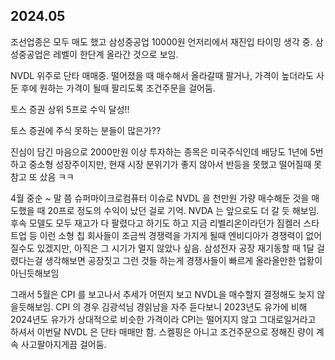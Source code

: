 ## 2024.05

조선업종은 모두 매도 했고 삼성중공업 10000원 언저리에서 재진입 타이밍 생각 중. 삼성중공업은 레벨이 한단계 올라간 것으로 보임.<br/>

NVDL 위주로 단타 매매중. 떨어졌을 때 매수해서 올라갈때 팔거나, 가격이 높더라도 사둔 후에 원하는 가격이 될때 팔리도록 조건주문을 걸어둠.<br/>

토스 증권 상위 5프로 수익 달성!! <br/>

토스 증권에 주식 못하는 분들이 많은가?? <br/>

진심이 담긴 마음으로 2000만원 이상 투자하는 종목은 미국주식인데 배당도 1년에 5번하고 중소형 성장주이지만, 현재 시장 분위기가 좋지 않아서 반등을 못했고 떨어질때 못참고 또 샀음 ㅋㅋ<br/>



4월 중순 \~ 말 쯤 슈퍼마이크로컴퓨터 이슈로 NVDL 을 천만원 가량 매수해둔 것을 매도했을 때 20프로 정도의 수익이 났던 걸로 기억. NVDA 는 앞으로도 더 갈 듯 해보임. 후속 모델도 모두 재고가 다 팔렸다고 하기도 하고 지금 리벨리온이라던가 짐켈러 스타트업 등 이런 소형 칩 회사들이 조금씩 경쟁력을 가지게 될때 엔비디아가 경쟁력이 없어질수도 있겠지만, 아직은 그 시기가 멀지 않았나 싶음. 삼성전자 공장 재기동할 때 1달 걸렸다는걸 생각해보면 공장짓고 그런 것들 하는게 경쟁사들이 빠르게 올라올만한 업황이 아닌듯해보임<br/>

그래서 5월은 CPI 를 보고나서 추세가 어떤지 보고 NVDL을 매수할지 결정해도 늦지 않을듯해보임. CPI 의 경우 김광석님 경읽남을 자주 듣다보니 2023년도 유가에 비해 2024년도 유가가 상대적으로 비슷한 가격이라 CPI는 떨어지지 않고 그대로일거라고 하셔서 이번달 NVDL 은 단타 매매만 함. 스켈핑은 아니고 조건주문으로 정해진 량이 계속 사고팔아지게끔 걸어둠.<br/>

